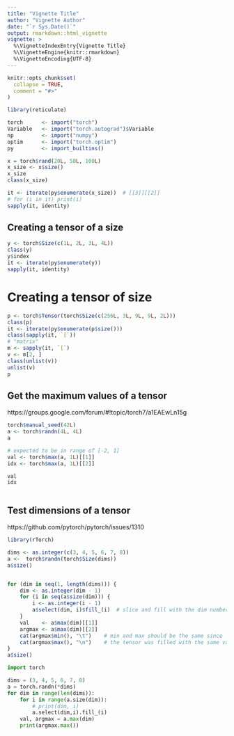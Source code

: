 ---
title: "Vignette Title"
author: "Vignette Author"
date: "`r Sys.Date()`"
output: rmarkdown::html_vignette
vignette: >
  %\VignetteIndexEntry{Vignette Title}
  %\VignetteEngine{knitr::rmarkdown}
  %\VignetteEncoding{UTF-8}
---

```{r setup, include = FALSE}
knitr::opts_chunk$set(
  collapse = TRUE,
  comment = "#>"
)
```

```{r}
library(reticulate)

torch      <- import("torch")
Variable   <- import("torch.autograd")$Variable
np         <- import("numpy")
optim      <- import("torch.optim") 
py         <- import_builtins()
```


```{r}
x = torch$rand(20L, 50L, 100L)
x_size <- x$size()
x_size
class(x_size)
```

```{r}
it <- iterate(py$enumerate(x_size))  # [[3]][[2]]
# for (i in it) print(i)
sapply(it, identity)
```


## Creating a tensor of a size

```{r}
y <- torch$Size(c(1L, 2L, 3L, 4L))
class(y)
y$index
it <- iterate(py$enumerate(y))
sapply(it, identity)
```

# Creating a tensor of size

```{r}
p <- torch$Tensor(torch$Size(c(256L, 3L, 9L, 9L, 2L)))
class(p)
it <- iterate(py$enumerate(p$size()))
class(sapply(it, `[`))
# "matrix"
m <- sapply(it, `[`)
v <- m[2, ]
class(unlist(v))
unlist(v)
p
```

## Get the maximum values of a tensor
https://groups.google.com/forum/#!topic/torch7/a1EAEwLn15g

```{r}
torch$manual_seed(42L)
a <- torch$randn(4L, 4L)
a

# expected to be in range of [-2, 1]
val <- torch$max(a, 1L)[[1]]
idx <- torch$max(a, 1L)[[2]]

val
idx
```

```{r}

```

## Test dimensions of a tensor

https://github.com/pytorch/pytorch/issues/1310

```{r}
library(rTorch)

dims <- as.integer(c(3, 4, 5, 6, 7, 8))
a <-  torch$randn(torch$Size(dims))
a$size()


for (dim in seq(1, length(dims))) {
    dim <- as.integer(dim - 1)
    for (i in seq(a$size(dim))) {
        i <- as.integer(i - 1)
        a$select(dim, i)$fill_(i)  # slice and fill with the dim number
    }
    val    <- a$max(dim)[[1]]
    argmax <- a$max(dim)[[2]]
    cat(argmax$min(), "\t")    # min and max should be the same since
    cat(argmax$max(), "\n")    # the tensor was filled with the same value
}
a$size()
```


```{python}
import torch

dims = (3, 4, 5, 6, 7, 8)
a = torch.randn(*dims)
for dim in range(len(dims)):
    for i in range(a.size(dim)):
        # print(dim, i)
        a.select(dim,i).fill_(i)
    val, argmax = a.max(dim)
    print(argmax.max())
```

